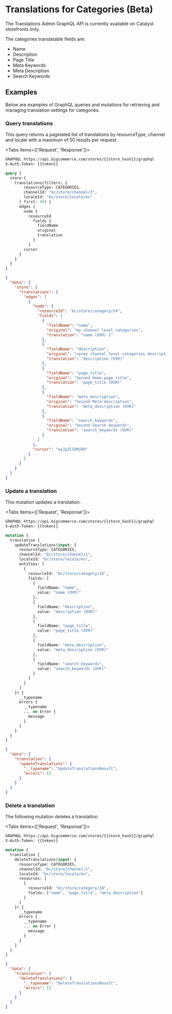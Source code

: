 # Translations for Categories (Beta)

<Callout type="info">
The Translations Admin GraphQL API is currently available on Catalyst storefronts only.
</Callout>

The categories translatable fields are:

* Name
* Description
* Page Title
* Meta Keywords
* Meta Description
* Search Keywords

## Examples

Below are examples of GraphQL queries and mutations for retrieving and managing translation settings for categories.

### Query translations

This query returns a paginated list of translations by resourceType, channel and locale with a maximum of 50 results per request.  

<Tabs items={['Request', 'Response']}>
<Tab>

```graphql filename="Example mutation: Query a translation" showLineNumbers copy
GRAPHQL https://api.bigcommerce.com/stores/{{store_hash}}/graphql
X-Auth-Token: {{token}}

query {
  store {
    translations(filters: {
        resourceType: CATEGORIES,
        channelId: "bc/store/channel/3",
        localeId: "bc/store/locale/en"
      } first: 50) {
      edges {
        node {
          resourceId
            fields {
              fieldName
              original
              translation
            }
          }
        cursor
      }
    }
  }
}
```

</Tab>
<Tab>

```json filename="Example query: Query a translation" showLineNumbers copy
{
  "data": {
    "store": {
      "translations": {
        "edges": [
          {
            "node": {
              "resourceId": "bc/store/category/24",
              "fields": [
                {
                  "fieldName": "name",
                  "original": "my channel level categories",
                  "translation": "name (OVR) 1"
                },
                {
                  "fieldName": "description",
                  "original": "<p>my channel level categories description</p>",
                  "translation": "description (OVR)"
                },
                {
                  "fieldName": "page_title",
                  "original": "Second Home page title",
                  "translation": "page_title (OVR)"
                },
                {
                  "fieldName": "meta_description",
                  "original": "Second Meta description",
                  "translation": "meta_description (OVR)"
                },
                {
                  "fieldName": "search_keywords",
                  "original": "Second Search keywords",
                  "translation": "search_keywords (OVR)"
                }
              ]
            },
            "cursor": "eyJpZCI6MjR9"
          }
        ]
      }
    }
  }
}
```

</Tab>
</Tabs>

### Update a translation

This mutation updates a translation.

<Tabs items={['Request', 'Response']}>
<Tab>
```graphql filename="Example mutation: Update a translation" showLineNumbers copy
GRAPHQL https://api.bigcommerce.com/stores/{{store_hash}}/graphql
X-Auth-Token: {{token}}

mutation {
  translation {
    updateTranslations(input: {
      resourceType: CATEGORIES,
      channelId: "bc/store/channel/1",
      localeId: "bc/store/locale/en",
      entities: [
        {
          resourceId: "bc/store/category/18",
          fields: [
            {
              fieldName: "name",
              value: "name (OVR)"
            },
            {
              fieldName: "description",
              value: "description (OVR)"
            },
            {
              fieldName: "page_title",
              value: "page_title (OVR)"
            },
            {
              fieldName: "meta_description",
              value: "meta_description (OVR)"
            },
            {
              fieldName: "search_keywords",
              value: "search_keywords (OVR)"
            }
          ]
        }
      ]
    }) {
      __typename
      errors {
        __typename
        ... on Error {
          message
        }
      }
    }
  }
}
```

</Tab>
<Tab>

```json filename="Example mutation: Update a translation" showLineNumbers copy
{
  "data": {
    "translation": {
      "updateTranslations": {
        "__typename": "UpdateTranslationsResult",
        "errors": []
      }
    }
  }
}
```

</Tab>
</Tabs>

### Delete a translation

The following mutation deletes a translation.

<Tabs items={['Request', 'Response']}>
<Tab>

```graphql filename="Example mutation: Delete a translation" showLineNumbers copy
GRAPHQL https://api.bigcommerce.com/stores/{{store_hash}}/graphql
X-Auth-Token: {{token}}

mutation {
  translation {
    deleteTranslations(input: {
      resourceType: CATEGORIES,
      channelId: "bc/store/channel/1",
      localeId: "bc/store/locale/en",
      resources: [
        {
          resourceId: "bc/store/category/18",
          fields: ["name", "page_title", "meta_description"]
        }
      ]
    }) {
      __typename
      errors {
        __typename
        ... on Error {
          message
        }
      }
    }
  }
}
```

</Tab>
<Tab>

```json filename="Example mutation: Delete a translation" showLineNumbers copy
{
  "data": {
    "translation": {
      "deleteTranslations": {
        "__typename": "DeleteTranslationsResult",
        "errors": []
      }
    }
  }
}
```

</Tab>
</Tabs>
